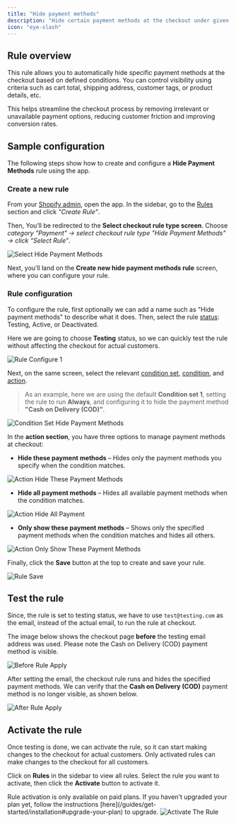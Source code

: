 ```yaml
---
title: "Hide payment methods"
description: "Hide certain payment methods at the checkout under given conditions."
icon: "eye-slash"
---
```


## Rule overview

This rule allows you to automatically hide specific payment methods at the checkout based on defined conditions. You can control visibility using criteria such as cart total, shipping address, customer tags, or product details, etc.

This helps streamline the checkout process by removing irrelevant or unavailable payment options, reducing customer friction and improving conversion rates.

## Sample configuration

The following steps show how to create and configure a **Hide Payment Methods** rule using the app.

### Create a new rule

From your [Shopify admin](/guides/get-started/installation#go-to-the-app), open the app. In the sidebar, go to the [Rules](/guides/get-started/quickstart#create-a-sample-rule) section and click _"Create Rule"_.

Then, You’ll be redirected to the **Select checkout rule type screen**. Choose _category "Payment" → select checkout rule type "Hide Payment Methods" → click “Select Rule”_.

<img
  src="/images/essentials/payment/select-hide-payment-methods.webp"
  alt="Select Hide Payment Methods"
/>

Next, you’ll land on the **Create new hide payment methods rule** screen, where you can configure your rule.

### Rule configuration

To configure the rule, first optionally we can add a name such as "Hide payment methods" to describe what it does. Then, select the rule [status](/guides/get-started/concepts#status): Testing, Active, or Deactivated.

Here we are going to choose **Testing** status, so we can quickly test the rule without affecting the checkout for actual customers.

<img
  src="/images/essentials/payment/rule-configure-1-hide-payment-methods.webp"
  alt="Rule Configure 1"
/>

Next, on the same screen, select the relevant [condition set](/guides/get-started/concepts#condition-set), [condition](/guides/get-started/concepts#conditions-when), and [action](/guides/get-started/concepts#action-what).

> As an example, here we are using the default **Condition set 1**, setting the rule to run **Always**, and configuring it to hide the payment method **"Cash on Delivery (COD)"**.

<img
  src="/images/essentials/payment/condition-set-hide-payment-methods.webp"
  alt="Condition Set Hide Payment Methods"
/>

In the **action section**, you have three options to manage payment methods at checkout:

- **Hide these payment methods** – Hides only the payment methods you specify when the condition matches.

<img
  src="/images/essentials/payment/action-hide-these-payment-methods-hide-payment-methods.webp"
  alt="Action Hide These Payment Methods"
/>

- **Hide all payment methods** – Hides all available payment methods when the condition matches.

<img
  src="/images/essentials/payment/action-hide-all-payment-methods.webp"
  alt="Action Hide All Payment"
/>

- **Only show these payment methods** – Shows only the specified payment methods when the condition matches and hides all others.

<img
  src="/images/essentials/payment/action-only-show-these-payment-methods-hide-payment-methods.webp"
  alt="Action Only Show These Payment Methods"
/>

Finally, click the <b>Save</b> button at the top to create and save your rule.

<img src="/images/shared/save-rule.webp" alt="Rule Save" />

## Test the rule

Since, the rule is set to testing status, we have to use `test@testing.com` as the email, instead of the actual email, to run the rule at checkout.

<Warning>
  The image below shows the checkout page <b>before</b> the testing email
  address was used. Please note the Cash on Delivery (COD) payment method is
  visible.
</Warning>

<img
  src="/images/essentials/payment/before-rule-apply-payment-methods.webp"
  alt="Before Rule Apply"
/>

After setting the email, the checkout rule runs and hides the specified payment methods. We can verify that the **Cash on Delivery (COD)** payment method is no longer visible, as shown below.

<img
  src="/images/essentials/payment/after-rule-apply-hide-payment-methods.webp"
  alt="After Rule Apply"
/>

## Activate the rule

Once testing is done, we can activate the rule, so it can start making changes to the checkout for actual customers. Only activated rules can make changes to the checkout for all customers.

Click on **Rules** in the sidebar to view all rules. Select the rule you want to activate, then click the **Activate** button to activate it.

<Warning>
  Rule activation is only available on paid plans. If you haven't upgraded your
  plan yet, follow the instructions
  [here](/guides/get-started/installation#upgrade-your-plan) to upgrade.
</Warning>
<img
  src="/images/essentials/payment/activate-the-rule-hide-payment-methods.webp"
  alt="Activate The Rule"
/>
